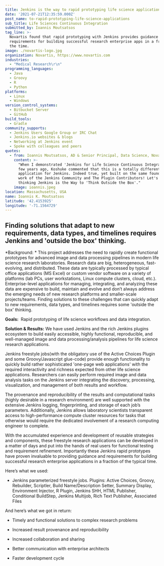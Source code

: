 ```yaml
---
title: Jenkins is the way to rapid prototyping life science applications
date: '2021-07-21T12:35:59.000Z'
post_name: to-rapid-prototyping-life-science-applications
sub_title: Life Sciences Continuous Integration
submitted_by: Ioannis Moutsatsos
tag_line: >-
  Novartis found that rapid prototyping with Jenkins provides guidance and
  requirements for building successful research enterprise apps in a fraction of
  the time.
image: ./novartis-logo.jpg
organization: Novartis, https://www.novartis.com
industries:
  - "Medical Research\r\n"
programming_languages:
  - Java
  - Groovy
  - R
  - Python
platforms:
  - Linux
  - Windows
version_control_systems:
  - Bitbucket Server
  - GitHub
build_tools:
  - Gradle
community_supports:
  - Jenkins Users Google Group or IRC Chat
  - Jenkins.io websites & blogs
  - Networking at Jenkins event
  - Spoke with colleagues and peers
quotes:
  - from: Ioannis Moutsatsos, AD & Senior Principal, Data Science, Novartis
    content: >-
      "When I demonstrated 'Jenkins for Life Science Continuous Integration' a
      few years ago, Koshuke commented that this is a totally different domain
      application for Jenkins. Indeed true, yet built on the same foundational
      work of the Jenkins Community and The Plugin Contributors! Let's start
      thinking Jenkins is the Way to 'Think Outside the Box'."
    image: ioannis.jpeg
location: Massachusetts, USA
name: Ioannis K. Moutsatsos
latitude: '42.4153925'
longitude: '-71.1564729'
---
```

## Finding solutions that adapt to new requirements, data types, and timelines requires Jenkins and 'outside the box' thinking.

\*Background: \* This project addresses the need to rapidly create functional prototypes for advanced image and data processing pipelines in modern life science research laboratories. Research data are big, heterogeneous, fast-evolving, and distributed. These data are typically processed by typical office applications (MS Excel) or custom vendor software on a variety of platforms (lab PCs, user workstations, Linux compute clusters, cloud, etc.). Enterprise-level applications for managing, integrating, and analyzing these data are expensive to build, maintain and evolve and don’t always address the emerging needs of new research platforms and smaller-scale projects/teams. Finding solutions to these challenges that can quickly adapt to new requirements, data types, and timelines requires some 'outside the box' thinking.

**Goals:**  Rapid prototyping of life science workflows and data integration.

<Testimonal idx="0" />

**Solution & Results:** We have used Jenkins and the rich Jenkins plugins ecosystem to build easily accessible, highly functional, reproducible, and well-managed image and data processing/analysis pipelines for life science research applications.

Jenkins freestyle jobs(with the obligatory use of the Active Choices Plugin and some Groovy/Javascript glue-code) provide enough functionality to quickly build rather sophisticated 'one-page web applications' with the required interactivity and richness expected from other life science applications. Researchers can easily perform required image and data analysis tasks on the Jenkins server integrating the discovery, processing, visualization, and management of both results and workflow.

The provenance and reproducibility of the results and computational tasks (highly desirable in a research environment) are well supported with the extensive Jenkins logging, fingerprinting, and storage of each job’s parameters. Additionally, Jenkins allows laboratory scientists transparent access to high-performance compute cluster resources for tasks that otherwise would require the dedicated involvement of a research computing engineer to complete.

With the accumulated experience and development of reusable strategies and components, these freestyle research applications can be developed in a matter of days and put into the hands of real users for functional testing and requirement refinement. Importantly these Jenkins rapid prototypes have proven invaluable to providing guidance and requirements for building successful research enterprise applications in a fraction of the typical time.

Here’s what we used:

-   Jenkins parameterized freestyle jobs. Plugins: Active Choices, Groovy, Rebuilder, Scriptler, Build Name/Description Setter, Summary Display, Environment Injector, R Plugin, Jenkins SHH, HTML Publisher, Conditional BuildStep, Jenkins Multijob, Rich Text Publisher, Associated Files

And here’s what we got in return:

-   Timely and functional solutions to complex research problems

-   Increased result provenance and reproducibility

-   Increased collaboration and sharing

-   Better communication with enterprise architects

-   Faster development cycle
